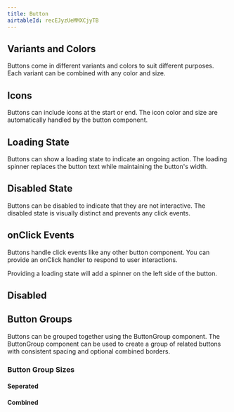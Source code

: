 ```yaml
---
title: Button
airtableId: recEJyzUeMMXCjyTB
---
```


## Variants and Colors

Buttons come in different variants and colors to suit different purposes. Each variant can be combined with any color and size.

<VariantExample/>

## Icons

Buttons can include icons at the start or end. The icon color and size are automatically handled by the button component.

<IconsExample/>

## Loading State

Buttons can show a loading state to indicate an ongoing action. The loading spinner replaces the button text while maintaining the button's width.

<LoadingExample/>

## Disabled State

Buttons can be disabled to indicate that they are not interactive. The disabled state is visually distinct and prevents any click events.

<DisabledExample/>

## onClick Events

Buttons handle click events like any other button component. You can provide an onClick handler to respond to user interactions.

<OnClickExample/>

Providing a loading state will add a spinner on the left side of the button.

<LoadingExample/>

## Disabled

<DisabledExample/>

## Button Groups

Buttons can be grouped together using the ButtonGroup component. The ButtonGroup component can be used to create a group of related buttons with consistent spacing and optional combined borders.

<ButtonGroupExample/>

### Button Group Sizes

#### Seperated

<ButtonGroupSizes/>

#### Combined

<ButtonGroupSizesCombined/>